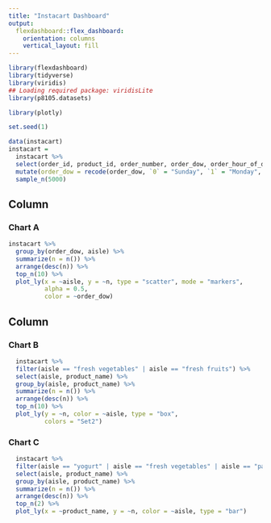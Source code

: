 ```yaml
---
title: "Instacart Dashboard"
output: 
  flexdashboard::flex_dashboard:
    orientation: columns
    vertical_layout: fill
---
```


```r
library(flexdashboard)
library(tidyverse)
library(viridis)
## Loading required package: viridisLite
library(p8105.datasets)

library(plotly)
```

```r
set.seed(1)

data(instacart)
instacart = 
  instacart %>% 
  select(order_id, product_id, order_number, order_dow, order_hour_of_day, product_name, product_id, aisle, aisle_id, department_id, department) %>% 
  mutate(order_dow = recode(order_dow, `0` = "Sunday", `1` = "Monday", `2` = "Tuesday", `3` = "Wednesday", `4` = "Thursday", `5` = "Friday", `6` = "Saturday")) %>% 
  sample_n(5000)
```

Column {data-width=650}
-----------------------------------------------------------------------

### Chart A

```r
instacart %>%
  group_by(order_dow, aisle) %>%
  summarize(n = n()) %>% 
  arrange(desc(n)) %>% 
  top_n(10) %>% 
  plot_ly(x = ~aisle, y = ~n, type = "scatter", mode = "markers",
          alpha = 0.5,
          color = ~order_dow)
```

Column {data-width=350}
-----------------------------------------------------------------------

### Chart B

```r
  instacart %>% 
  filter(aisle == "fresh vegetables" | aisle == "fresh fruits") %>% 
  select(aisle, product_name) %>% 
  group_by(aisle, product_name) %>% 
  summarize(n = n()) %>% 
  arrange(desc(n)) %>% 
  top_n(10) %>% 
  plot_ly(y = ~n, color = ~aisle, type = "box",
          colors = "Set2")
```

### Chart C

```r
  instacart %>% 
  filter(aisle == "yogurt" | aisle == "fresh vegetables" | aisle == "packaged vegetables fruits") %>% 
  select(aisle, product_name) %>% 
  group_by(aisle, product_name) %>% 
  summarize(n = n()) %>% 
  arrange(desc(n)) %>% 
  top_n(2) %>% 
  plot_ly(x = ~product_name, y = ~n, color = ~aisle, type = "bar")
```


